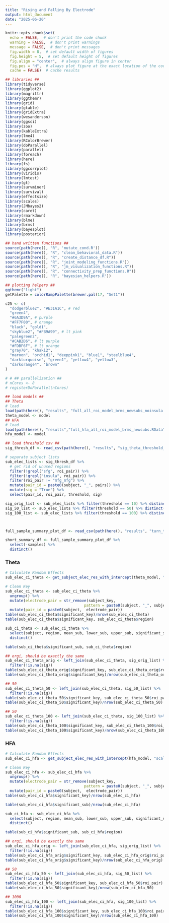 ```yaml
---
title: "Rising and Falling By Electrode"
output: html_document
date: "2025-06-20"
---
```


```r
knitr::opts_chunk$set(
  echo = FALSE,  # don't print the code chunk
  warning = FALSE,  # don't print warnings
  message = FALSE,  # don't print messages
  fig.width = 8,  # set default width of figures
  fig.height = 5,  # set default height of figures
  fig.align = "center",  # always align figure in center
  fig.pos = "H",  # always plot figure at the exact location of the code chunk
  cache = FALSE)  # cache results

## libraries ##
library(tidyverse)
library(ggplot2)
library(magrittr)
library(ggthemr)
library(grid)
library(gtable)
library(gridExtra)
library(wesanderson)
library(ggsci)
library(zoo)
library(kableExtra)
library(lme4)
library(RColorBrewer)
library(doParallel)
library(parallel)
library(foreach)
library(here)
library(fs)
library(ggcorrplot)
library(viridis)
library(lmtest)
library(gt)
library(survminer)
library(survival)
library(effectsize)
library(scales)
library(JMbayes2)
library(caret)
library(rmarkdown)
library(blme)
library(brms)
library(bayesplot)
library(posterior)

## hand written functions ##
source(path(here(), "R", 'mutate_cond.R'))
source(path(here(), "R", "clean_behavioral_data.R"))
source(path(here(), "R", "create_distance_df.R"))
source(path(here(), "R", "joint_modeling_functions.R"))
source(path(here(), "R", "jm_visualization_functions.R"))
source(path(here(), "R", "connectivity_prep_functions.R"))
source(path(here(), "R", "bayesian_helpers.R"))

## plotting helpers ##
ggthemr("light")
getPalette = colorRampPalette(brewer.pal(17, "Set1"))

c25 <- c(
  "dodgerblue2", "#E31A1C", # red
  "green4",
  "#6A3D9A", # purple
  "#FF7F00", # orange
  "black", "gold1",
  "skyblue2", "#FB9A99", # lt pink
  "palegreen2",
  "#CAB2D6", # lt purple
  "#FDBF6F", # lt orange
  "gray70", "khaki2",
  "maroon", "orchid1", "deeppink1", "blue1", "steelblue4",
  "darkturquoise", "green1", "yellow4", "yellow3",
  "darkorange4", "brown"
)

# # ## parallelization ##
# nCores <- 8
# registerDoParallel(nCores)


```


```r

## load models ##
## Theta
# load
load(path(here(), "results", "full_all_roi_model_brms_newsubs_noinsula.RData"))
theta_model <- model
## HFA
# load
load(path(here(), "results","full_hfa_all_roi_model_brms_newsubs.RData"))
hfa_model <- model

## load threshold csv ##
sig_thresh_df <- read_csv(path(here(), "results", "sig_theta_threshold_pairs.csv"))

# separate subject lists
sub_elec_lists <- sig_thresh_df %>%
  # get rid of unused regions
  filter(!grepl("sfg", roi_pair)) %>%
  filter(!grepl("insula", roi_pair)) %>%
  filter(roi_pair != "mfg_mfg") %>%
  mutate(pair_id = paste0(subject, "_", pairs)) %>%
  mutate(sig = "True") %>%
  select(pair_id, roi_pair, threshold, sig) 

sig_orig_list <- sub_elec_lists %>% filter(threshold == 10) %>% distinct()
sig_50_list <- sub_elec_lists %>% filter(threshold == 50) %>% distinct()
sig_100_list <- sub_elec_lists %>% filter(threshold == 100) %>% distinct()



full_sample_summary_plot_df <- read_csv(path(here(), "results", "turn_time_prediction", "hfa_model_results_summary_plot_df.csv"))

short_summary_df <- full_sample_summary_plot_df %>%
  select(-samples) %>%
  distinct()

```

### Theta

```r

# Calculate Random Effects
sub_elec_ci_theta <- get_subject_elec_res_with_intercept(theta_model, "scale_logged_times", "region_pair", "roi_pair1")

# Clean Key
sub_elec_ci_theta <- sub_elec_ci_theta %>%
  ungroup() %>%
  mutate(electrode_pair = str_remove(subject_key,
                                   pattern = paste0(subject, "_", subject))) %>%
  mutate(pair_id = paste0(subject,  electrode_pair))
table(sub_elec_ci_theta$significant_key)/nrow(sub_elec_ci_theta)
table(sub_elec_ci_theta$significant_key, sub_elec_ci_theta$region)

sub_ci_theta <- sub_elec_ci_theta %>%
  select(subject, region, mean_sub, lower_sub, upper_sub, significant_sub) %>%
  distinct()

table(sub_ci_theta$significant_sub, sub_ci_theta$region)

```

```r

## orgi, should be exactly the same
sub_elec_ci_theta_orig <- left_join(sub_elec_ci_theta, sig_orig_list) %>%
  filter(!is.na(sig))
table(sub_elec_ci_theta_orig$significant_key, sub_elec_ci_theta_orig$roi_pair)
table(sub_elec_ci_theta_orig$significant_key)/nrow(sub_elec_ci_theta_orig)

## 50 
sub_elec_ci_theta_50 <- left_join(sub_elec_ci_theta, sig_50_list) %>%
  filter(!is.na(sig))
table(sub_elec_ci_theta_50$significant_key, sub_elec_ci_theta_50$roi_pair)
table(sub_elec_ci_theta_50$significant_key)/nrow(sub_elec_ci_theta_50)

## 50 
sub_elec_ci_theta_100 <- left_join(sub_elec_ci_theta, sig_100_list) %>%
  filter(!is.na(sig))
table(sub_elec_ci_theta_100$significant_key, sub_elec_ci_theta_100$roi_pair)
table(sub_elec_ci_theta_100$significant_key)/nrow(sub_elec_ci_theta_100)


```

### HFA

```r

# Calculate Random Effects
sub_elec_ci_hfa <- get_subject_elec_res_with_intercept(hfa_model, "scale_logged_times", "region_pair",  "roi_pair1")

# Clean Key
sub_elec_ci_hfa <- sub_elec_ci_hfa %>%
  ungroup() %>%
  mutate(electrode_pair = str_remove(subject_key,
                                   pattern = paste0(subject, "_", subject))) %>%
  mutate(pair_id = paste0(subject,  electrode_pair))
table(sub_elec_ci_hfa$significant_key)/nrow(sub_elec_ci_hfa)

table(sub_elec_ci_hfa$significant_sub)/nrow(sub_elec_ci_hfa)

sub_ci_hfa <- sub_elec_ci_hfa %>%
  select(subject, region, mean_sub, lower_sub, upper_sub, significant_sub) %>%
  distinct()

table(sub_ci_hfa$significant_sub, sub_ci_hfa$region)
```

```r

## orgi, should be exactly the same
sub_elec_ci_hfa_orig <- left_join(sub_elec_ci_hfa, sig_orig_list) %>%
  filter(!is.na(sig))
table(sub_elec_ci_hfa_orig$significant_key, sub_elec_ci_hfa_orig$roi_pair)
table(sub_elec_ci_hfa_orig$significant_key)/nrow(sub_elec_ci_hfa_orig)

## 50 
sub_elec_ci_hfa_50 <- left_join(sub_elec_ci_hfa, sig_50_list) %>%
  filter(!is.na(sig))
table(sub_elec_ci_hfa_50$significant_key, sub_elec_ci_hfa_50$roi_pair)
table(sub_elec_ci_hfa_50$significant_key)/nrow(sub_elec_ci_hfa_50)

## 1000 
sub_elec_ci_hfa_100 <- left_join(sub_elec_ci_hfa, sig_100_list) %>%
  filter(!is.na(sig))
table(sub_elec_ci_hfa_100$significant_key, sub_elec_ci_hfa_100$roi_pair)
table(sub_elec_ci_hfa_100$significant_key)/nrow(sub_elec_ci_hfa_100)




```

